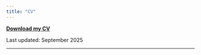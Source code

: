 ```yaml
---
title: "CV"
---
```



<a href="https://moshialam.github.io/papers/Alam_MdMoshiUl_CV.pdf" target="_blank" class="btn btn-outline-info btn-lg"> <i class="bi bi-download"></i>  **Download my CV**
</a>

Last updated: September 2025

---
